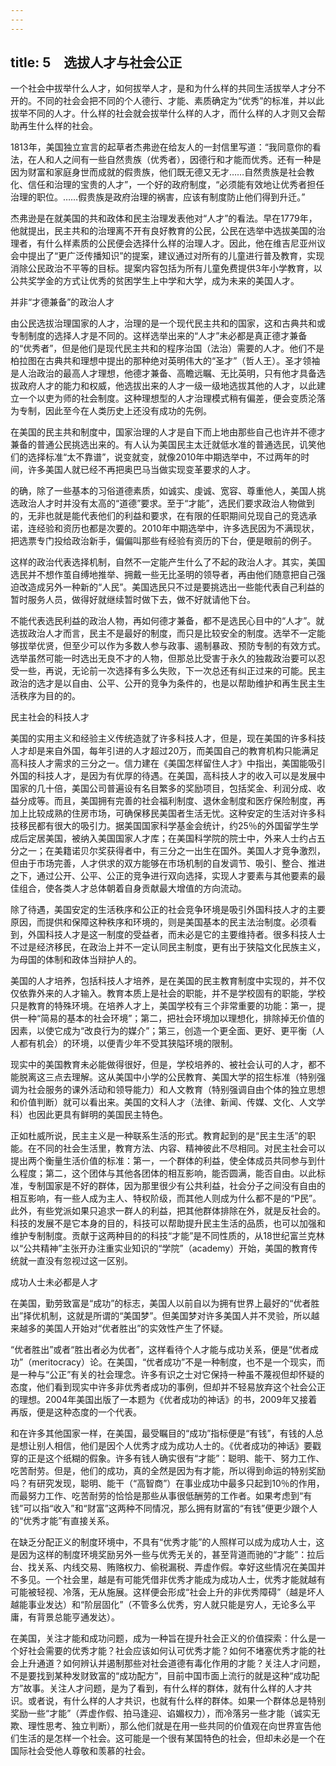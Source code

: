 ```yaml
---
---
---
```

title: 5　选拔人才与社会公正
---




一个社会中拔举什么人才，如何拔举人才，是和为什么样的共同生活拔举人才分不开的。不同的社会会把不同的个人德行、才能、素质确定为“优秀”的标准，并以此拔举不同的人才。什么样的社会就会拔举什么样的人才，而什么样的人才则又会帮助再生什么样的社会。

1813年，美国独立宣言的起草者杰弗逊在给友人的一封信里写道：“我同意你的看法，在人和人之间有一些自然贵族（优秀者），因德行和才能而优秀。还有一种是因为财富和家庭身世而成就的假贵族，他们既无德又无才……自然贵族是社会教化、信任和治理的宝贵的人才”，一个好的政府制度，“必须能有效地让优秀者担任治理的职位。……假贵族是政府治理的祸害，应该有制度防止他们得到升迁。”

杰弗逊是在就美国的共和政体和民主治理发表他对“人才”的看法。早在1779年，他就提出，民主共和的治理离不开有良好教育的公民，公民在选举中选拔美国的治理者，有什么样素质的公民便会选择什么样的治理人才。因此，他在维吉尼亚州议会中提出了“更广泛传播知识”的提案，建议通过对所有的儿童进行普及教育，实现消除公民政治不平等的目标。提案内容包括为所有儿童免费提供3年小学教育，以公共奖学金的方式让优秀的贫困学生上中学和大学，成为未来的美国人才。





并非“才德兼备”的政治人才


由公民选拔治理国家的人才，治理的是一个现代民主共和的国家，这和古典共和或专制制度的选择人才是不同的。这样选举出来的“人才”未必都是真正德才兼备的“优秀者”，但是他们是现代民主共和的程序治国（法治）需要的人才。他们不是柏拉图在古典共和理想中提出的那种绝对英明伟大的“圣才”（哲人王）。圣才领袖是人治政治的最高人才理想，他德才兼备、高瞻远瞩、无比英明，只有他才具备选拔政府人才的能力和权威，他选拔出来的人才一级一级地选拔其他的人才，以此建立一个以吏为师的社会制度。这种理想型的人才治理模式稍有偏差，便会变质沦落为专制，因此至今在人类历史上还没有成功的先例。

在美国的民主共和制度中，国家治理的人才是自下而上地由那些自己也许并不德才兼备的普通公民挑选出来的。有人认为美国民主太迁就低水准的普通选民，讥笑他们的选择标准“太不靠谱”，说变就变，就像2010年中期选举中，不过两年的时间，许多美国人就已经不再把奥巴马当做实现变革要求的人才。

的确，除了一些基本的习俗道德素质，如诚实、虔诚、宽容、尊重他人，美国人挑选政治人才时并没有太高的“道德”要求。至于“才能”，选民们要求政治人物做到的，无非也就是能代表他们的利益和要求，在有限的任职期间兑现自己的竞选承诺，连经验和资历也都是次要的。2010年中期选举中，许多选民因为不满现状，把选票专门投给政治新手，偏偏叫那些有经验有资历的下台，便是眼前的例子。

这样的政治代表选择机制，自然不一定能产生什么了不起的政治人才。其实，美国选民并不想作茧自缚地推举、拥戴一些无比圣明的领导者，再由他们随意把自己强迫改造成另外一种新的“人民”。美国选民只不过是要挑选出一些能代表自己利益的暂时服务人员，做得好就继续暂时做下去，做不好就请他下台。

不能代表选民利益的政治人物，再如何德才兼备，都不是选民心目中的“人才”。就选拔政治人才而言，民主不是最好的制度，而只是比较安全的制度。选举不一定能够拔举优贤，但至少可以作为多数人参与政事、遏制暴政、预防专制的有效方式。选举虽然可能一时选出无良不才的人物，但那总比受害于永久的独裁政治要可以忍受一些，再说，无论前一次选择有多么失败，下一次总还有纠正过来的可能。民主政治的选才是以自由、公平、公开的竞争为条件的，也是以帮助维护和再生民主生活秩序为目的的。





民主社会的科技人才


美国的实用主义和经验主义传统造就了许多科技人才，但是，现在美国的许多科技人才却是来自外国，每年引进的人才超过20万，而美国自己的教育机构只能满足高科技人才需求的三分之一。信力建在《美国怎样留住人才》中指出，美国能吸引外国的科技人才，是因为有优厚的待遇。在美国，高科技人才的收入可以是发展中国家的几十倍，美国公司普遍设有名目繁多的奖励项目，包括奖金、利润分成、收益分成等。而且，美国拥有完善的社会福利制度、退休金制度和医疗保险制度，再加上比较成熟的住房市场，可确保移民美国者生活无忧。这种安定的生活对许多科技移民都有很大的吸引力。据美国国家科学基金会统计，约25％的外国留学生学成后定居美国，被纳入美国国家人才库；在美国科学院的院士中，外来人士约占五分之一；在美籍诺贝尔奖获得者中，有三分之一出生在国外。美国人才竞争激烈，但由于市场完善，人才供求的双方能够在市场机制的自发调节、吸引、整合、推进之下，通过公开、公平、公正的竞争进行双向选择，实现人才要素与其他要素的最佳组合，使各类人才总体朝着自身贡献最大增值的方向流动。

除了待遇，美国安定的生活秩序和公正的社会竞争环境是吸引外国科技人才的主要原因，而提供和保障这种秩序和环境的，则是美国基本的民主法治制度。必须看到，外国科技人才是这一制度的受益者，而未必是它的主要维持者。很多科技人士不过是经济移民，在政治上并不一定认同民主制度，更有出于狭隘文化民族主义，为母国的体制和政体当辩护人的。

美国的人才培养，包括科技人才培养，是在美国的民主教育制度中实现的，并不仅仅依靠外来的人才输入。教育本质上是社会的职能，并不是学校固有的职能，学校只是教育的特殊环境。在培养人才上，美国学校有三个非常重要的功能：第一，提供一种“简易的基本的社会环境”；第二，把社会环境加以理想化，排除掉无价值的因素，以使它成为“改良行为的媒介”；第三，创造一个更全面、更好、更平衡（人人都有机会）的环境，以便青少年不受其狭隘环境的限制。

现实中的美国教育未必能做得很好，但是，学校培养的、被社会认可的人才，都不能脱离这三点去理解。这从美国中小学的公民教育、美国大学的招生标准（特别强调为社会服务的课外活动和领导能力）和人文教育（特别强调自由个体的独立思想和价值判断）就可以看出来。美国的文科人才（法律、新闻、传媒、文化、人文学科）也因此更具有鲜明的美国民主特色。

正如杜威所说，民主主义是一种联系生活的形式。教育起到的是“民主生活”的职能。在不同的社会生活里，教育方法、内容、精神彼此不尽相同。对民主社会可以提出两个衡量生活价值的标准：第一，一个群体的利益，使全体成员共同参与到什么程度；第二，这个团体与其他各团体的相互影响，能否圆满，能否自由。以此标准，专制国家是不好的群体，因为那里很少有公共利益，社会分子之间没有自由的相互影响，有一些人成为主人、特权阶级，而其他人则成为什么都不是的“P民”。此外，有些党派如果只追求一群人的利益，把其他群体排除在外，就是反社会的。科技的发展不是它本身的目的，科技可以帮助提升民主生活的品质，也可以加强和维护专制制度。贡献于这两种目的的科技“才能”是不同性质的，从18世纪富兰克林以“公共精神”主张开办注重实业知识的“学院”（academy）开始，美国的教育传统就一直没有忽视过这一区别。





成功人士未必都是人才


在美国，勤劳致富是“成功”的标志，美国人以前自以为拥有世界上最好的“优者胜出”择优机制，这就是所谓的“美国梦”。但美国梦对许多美国人并不灵验，所以越来越多的美国人开始对“优者胜出”的实效性产生了怀疑。

“优者胜出”或者“胜出者必为优者”，这样看待个人才能与成功关系，便是“优者成功”（meritocracy）论。在美国，“优者成功”不是一种制度，也不是一个现实，而是一种与“公正”有关的社会理念。许多有识之士对它保持一种虽不蔑视但却怀疑的态度，他们看到现实中许多非优秀者成功的事例，但却并不轻易放弃这个社会公正的理想。2004年美国出版了一本题为《优者成功的神话》的书，2009年又接着再版，便是这种态度的一个代表。

和在许多其他国家一样，在美国，最受瞩目的“成功”指标便是“有钱”，有钱的人总是想让别人相信，他们是因个人优秀才成为成功人士的。《优者成功的神话》要戳穿的正是这个纸糊的假象。许多有钱人确实很有“才能”：聪明、能干、努力工作、吃苦耐劳。但是，他们的成功，真的全然是因为有才能，所以得到命运的特别奖励吗？有研究发现，聪明、能干（“高智商”）在事业成功中最多只起到10％的作用，而最努力工作、吃苦耐劳的恰恰是那些从事很低酬劳的工作者。如果考虑到“有钱”可以指“收入”和“财富”这两种不同情况，那么拥有财富的“有钱”便更少跟个人的“优秀才能”有直接关系。

在缺乏分配正义的制度环境中，不具有“优秀才能”的人照样可以成为成功人士，这是因为这样的制度环境奖励另外一些与优秀无关的，甚至背道而驰的“才能”：拉后台、找关系、内线交易、贿赂权力、偷税漏税、弄虚作假。幸好这些情况在美国并不多见。一个社会里，越是有可能凭借非优秀才能成为成功人士，优秀才能就越有可能被轻视、冷落，无从施展。这样便会形成“社会上升的非优秀障碍”（越是坏人越能事业发达）和“阶层固化”（不管多么优秀，穷人就只能是穷人，无论多么平庸，有背景总能亨通发达）。

在美国，关注才能和成功问题，成为一种旨在提升社会正义的价值探索：什么是一个好社会需要的优秀才能？社会应该如何认可优秀才能？如何不堵塞优秀才能的社会上升通道？如何辨认并遏制那些对社会道德有毒化作用的才能？关注人才问题，不是要找到某种发财致富的“成功配方”，目前中国市面上流行的就是这种“成功配方”故事。关注人才问题，是为了看到，有什么样的群体，就有什么样的人才共识。或者说，有什么样的人才共识，也就有什么样的群体。如果一个群体总是特别奖励一些“才能”（弄虚作假、拍马逢迎、谄媚权力），而冷落另一些才能（诚实无欺、理性思考、独立判断），那么他们就是在用一些共同的价值观在向世界宣告他们生活的是怎样一个社会。这可能是一个很有某国特色的社会，但却未必是一个在国际社会受他人尊敬和羡慕的社会。